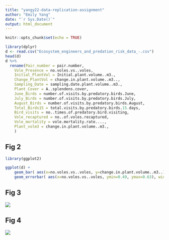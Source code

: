 ```yaml
---
title: "yangy22-data-replication-assignment"
author: "Emily Yang"
date: "`r Sys.Date()`"
output: html_document
---
```


```r
knitr::opts_chunk$set(echo = TRUE)
```

```r
library(dplyr)
d <- read.csv("Ecosystem_engineers_and_predation_risk_data_-.csv")
head(d)
d %>% 
  rename(Pair_number = pair.number,
    Vole_Presence = no.voles.vs..voles,
    Initial_PlantVol = Initial.plant.volume..m3.,
    Change_PlantVol = change.in.plant.volume..m3..,
    Sampling_Date = sampling.date.plant.volume..m3.,
    Plant_Cover = A..splendens.cover,
    June_Birds = number.of.visits.by.predatory.birds.June,
    July_Birds = number.of.visits.by.predatory.birds.July,
    August_Birds = number.of.visits.by.predatory.birds.August,
    Total_Birds15 = total.visits.by.predatory.birds.15.days,
    Bird_visits = no..times.of.predatory.bird.visiting,
    Vole_recaptured = no..of.voles.recaptured,
    Vole_mortality = vole.mortality.rate...., 
    Plant_volm3 = change.in.plant.volume..m3.,
    )
```
## Fig 2
 
```r

library(ggplot2)

ggplot(d) +
    geom_bar( aes(x=no.voles.vs..voles, y=change.in.plant.volume..m3..), stat="identity", fill="skyblue", alpha=0.001) +
    geom_errorbar( aes(x=no.voles.vs..voles, ymin=0.49, ymax=0.63), width=0.4, colour="orange", alpha=0.9, linewidth=1.3)
```
 
## Fig 3

<img src="Fig 4B.png">

## Fig 4

<img src="Fig 6 C-E.png">